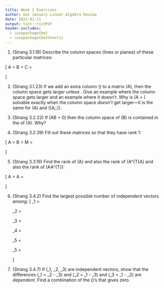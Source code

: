 ```yaml
---
title: Week 2 Exercises
author: Gov January Linear Algebra Review
date: 2021-01-11
output: tint::tintPdf
header-includes:
  - \usepackage{bm}
  - \usepackage{mathtools}
---
```



1. (Strang 3.1.19) Describe the column spaces (lines or planes) of these particular matrices:

\[
A = \begin{bmatrix} 1 & 2 \\ 0 & 0 \\ 0 & 0 \end{bmatrix} \quad \text{ and } \quad
B = \begin{bmatrix} 1 & 0 \\ 0 & 2 \\ 0 & 0 \end{bmatrix} \quad \text{ and } \quad
C = \begin{bmatrix} 1 & 0 \\ 2 & 0 \\ 0 & 0 \end{bmatrix}
\]

2. (Strang 3.1.23) If we add an extra column \(\bm{b}\) to a matrix \(A\), then the column space gets larger unless \underline{\phantom{this is some space}}. Give an example where the column space gets larger and an example where it doesn't. Why is \(A\bm{x} = \bm{b}\) solvable exactly when the column space *doesn't* get larger---it is the same for \(A\) and \([A\;\;\bm{b}]\).

3. (Strang 3.2.22) If \(AB = 0\) then the column space of \(B\) is contained in the \underline{\phantom{hello there}} of \(A\). Why?

4. (Strang 3.2.39) Fill out these matrices so that they have rank 1:

\[
A = \begin{bmatrix} 1 & 2 & 4 \\ 2 &  & \\ 4 &  &  \end{bmatrix} \quad \text{ and } \quad
B = \begin{bmatrix} & 9 &  \\ 1 & & \\ 2 & 6 & -3 \end{bmatrix} \quad \text{ and } \quad
M = \begin{bmatrix} a & b \\ c &   \end{bmatrix}
\]

5. (Strang 3.3.19) Find the rank of \(A\) and also the rank of \(A^{T}A\) and also the rank of \(AA^{T}\):

\[
A = \begin{bmatrix} 1 & 1 & 5 \\ 1 & 0 & 1\end{bmatrix} \quad \text{and} \quad
A = \begin{bmatrix} 2 & 0 \\ 1 & 1 \\ 1 & 2 \end{bmatrix}
\]

6. (Strang 3.4.2) Find the largest possible number of independent vectors among:
\[
\bm{v}_1 = \begin{bmatrix} 1 \\ -1\\ 0 \\ 0 \end{bmatrix}
\bm{v}_2 = \begin{bmatrix} 1 \\ 0 \\ -1 \\ 0 \end{bmatrix}
\bm{v}_3 = \begin{bmatrix} 1 \\ 0 \\ 0 \\ -1 \end{bmatrix}
\bm{v}_4 = \begin{bmatrix}  0  \\ 1 \\ -1\\ 0 \end{bmatrix}
\bm{v}_5 = \begin{bmatrix}  0  \\ 1 \\ 0 \\ -1 \end{bmatrix}
\bm{v}_5 = \begin{bmatrix}  0  \\ 0 \\ 1 \\ -1 \end{bmatrix}
\]

7. (Strang 3.4.7) If \(\bm{w}_1, \bm{w}_2, \bm{w}_3\) are independent vectors, show that the differences \(\bm{v}_1 = \bm{w}_2 - \bm{w}_3\) and \(\bm{v}_2 = \bm{w}_1 - \bm{w}_3\) and \(\bm{v}_3 = \bm{w}_1 - \bm{w}_2\) are *dependent*. Find a combination of the \(\bm{v}\)'s that gives zero. 

